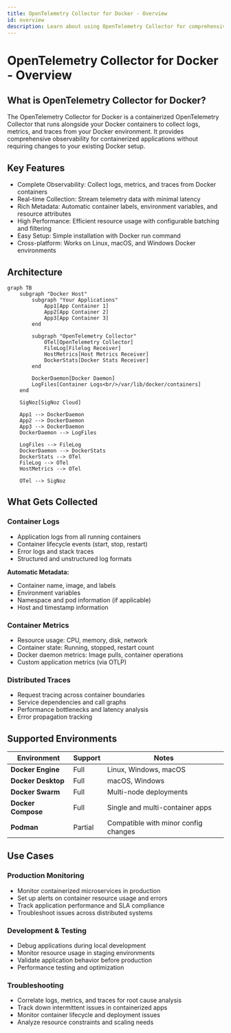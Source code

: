 ```yaml
---
title: OpenTelemetry Collector for Docker - Overview
id: overview
description: Learn about using OpenTelemetry Collector for comprehensive observability of containerized applications
---
```


# OpenTelemetry Collector for Docker - Overview

## What is OpenTelemetry Collector for Docker?

The OpenTelemetry Collector for Docker is a containerized OpenTelemetry Collector that runs alongside your Docker containers to collect logs, metrics, and traces from your Docker environment. It provides comprehensive observability for containerized applications without requiring changes to your existing Docker setup.

## Key Features

- Complete Observability: Collect logs, metrics, and traces from Docker containers
- Real-time Collection: Stream telemetry data with minimal latency  
- Rich Metadata: Automatic container labels, environment variables, and resource attributes
- High Performance: Efficient resource usage with configurable batching and filtering
- Easy Setup: Simple installation with Docker run command
- Cross-platform: Works on Linux, macOS, and Windows Docker environments

## Architecture

```mermaid
graph TB
    subgraph "Docker Host"
        subgraph "Your Applications"
            App1[App Container 1]
            App2[App Container 2] 
            App3[App Container 3]
        end
        
        subgraph "OpenTelemetry Collector"
            OTel[OpenTelemetry Collector]
            FileLog[Filelog Receiver]
            HostMetrics[Host Metrics Receiver]
            DockerStats[Docker Stats Receiver]
        end
        
        DockerDaemon[Docker Daemon]
        LogFiles[Container Logs<br/>/var/lib/docker/containers]
    end
    
    SigNoz[SigNoz Cloud]
    
    App1 --> DockerDaemon
    App2 --> DockerDaemon  
    App3 --> DockerDaemon
    DockerDaemon --> LogFiles
    
    LogFiles --> FileLog
    DockerDaemon --> DockerStats
    DockerStats --> OTel
    FileLog --> OTel
    HostMetrics --> OTel
    
    OTel --> SigNoz
```

## What Gets Collected

### Container Logs
- Application logs from all running containers
- Container lifecycle events (start, stop, restart)
- Error logs and stack traces
- Structured and unstructured log formats

**Automatic Metadata:**
- Container name, image, and labels
- Environment variables  
- Namespace and pod information (if applicable)
- Host and timestamp information

### Container Metrics  
- Resource usage: CPU, memory, disk, network
- Container state: Running, stopped, restart count
- Docker daemon metrics: Image pulls, container operations
- Custom application metrics (via OTLP)

### Distributed Traces
- Request tracing across container boundaries  
- Service dependencies and call graphs
- Performance bottlenecks and latency analysis
- Error propagation tracking

## Supported Environments

| Environment | Support | Notes |
|-------------|---------|-------|
| **Docker Engine** | Full | Linux, Windows, macOS |
| **Docker Desktop** | Full | macOS, Windows |
| **Docker Swarm** | Full | Multi-node deployments |
| **Docker Compose** | Full | Single and multi-container apps |
| **Podman** | Partial | Compatible with minor config changes |

## Use Cases

### Production Monitoring
- Monitor containerized microservices in production
- Set up alerts on container resource usage and errors  
- Track application performance and SLA compliance
- Troubleshoot issues across distributed systems

### Development & Testing
- Debug applications during local development
- Monitor resource usage in staging environments
- Validate application behavior before production
- Performance testing and optimization

### Troubleshooting
- Correlate logs, metrics, and traces for root cause analysis
- Track down intermittent issues in containerized apps
- Monitor container lifecycle and deployment issues
- Analyze resource constraints and scaling needs
